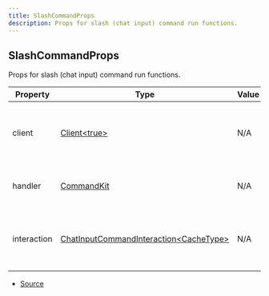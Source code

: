 ```yaml
---
title: SlashCommandProps
description: Props for slash (chat input) command run functions.
---
```


## SlashCommandProps

Props for slash (chat input) command run functions.

| Property    | Type                                                                                                                              | Value | Description                                                |
| ----------- | --------------------------------------------------------------------------------------------------------------------------------- | ----- | ---------------------------------------------------------- |
| client      | [Client\<true>](https://discord.js.org/docs/packages/discord.js/main/Client:Class)                                                | N/A   | The Discord.js client object that CommandKit is handling.  |
| handler     | [CommandKit](/docs/classes/CommandKit)                                                                                            | N/A   | The current CommandKit handler instance.                   |
| interaction | [ChatInputCommandInteraction\<CacheType>](https://discord.js.org/docs/packages/discord.js/main/ChatInputCommandInteraction:Class) | N/A   | The current slash (chat input) command interaction object. |

- [Source](https://github.com/underctrl-io/commandkit/blob/4bec6eb15c6d8d01a8ef971868bc7d589a20269e/packages/commandkit/src/types.ts#L147)
